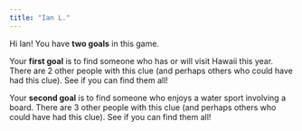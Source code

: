 ```yaml
---
title: "Ian L."
---
```


Hi Ian! You have **two goals** in this game.

Your **first goal** is to find someone who has or will visit Hawaii this year. There are 2 other people with this clue (and perhaps others who could have had this clue). See if you can find them all!

Your **second goal** is to find someone who enjoys a water sport involving a board. There are 3 other people with this clue (and perhaps others who could have had this clue). See if you can find them all!
